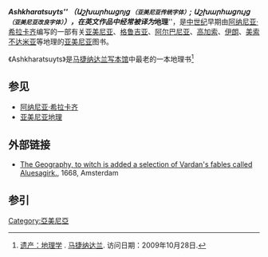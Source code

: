 {{refimprove|time=2015-05-16T14:54:02+00:00}}
{{Infobox book
| name             = Ashkharatsuyts <br /> Աշխարհացոյց
| title_orig       = 
| translator       = 
| image            = <!-- include the [[File:|File:]] and the image size -->
| image_caption    = 
| author           = [[阿纳尼亚·希拉卡齐|阿纳尼亚·希拉卡齐]]
| illustrator      = 
| cover_artist     = 
| country          = [[亚美尼亚|亚美尼亚]]
| language         = [[亚美尼亚语|亚美尼亚语]]
| series           = 
| subject          = [[地理|地理]]
| genre            = 
| publisher        = 
| pub_date         = 7 世纪
| english_pub_date = 
| media_type       = 
| pages            = 
| isbn             = 
| oclc             = 
| dewey            = 
| congress         = 
| preceded_by      = 
| followed_by      = 
}}

'''''Ashkharatsuyts''''' （Աշխարհացոյց <small>（亚美尼亚传统字体）</small>; Աշխարհացույց <small>（亚美尼亚改良字体）</small>），在英文作品中经常被译为'''''地理'''''，是[[中世纪|中世纪]]早期由[[阿纳尼亚·希拉卡齐|阿纳尼亚·希拉卡齐]]编写的一部有关[[亚美尼亚|亚美尼亚]]、[[格鲁吉亚|格鲁吉亚]]、[[阿尔巴尼亚|阿尔巴尼亚]]、[[高加索|高加索]]、[[伊朗|伊朗]]、[[美索不达米亚|美索不达米亚]]等地理的[[亚美尼亚|亚美尼亚]]图书。

《Ashkharatsuyts》是[[马捷纳达兰|马捷纳达兰写本馆]]中最老的一本地理书<ref>[http://www.matenadaran.am/en/heritage/geography.html 遗产：地理学] {{Wayback|url=http://www.matenadaran.am/en/heritage/geography.html |date=20090929022125 }}. [[马捷纳达兰|马捷纳达兰]]. 访问日期：2009年10月28日.</ref>

== 参见 ==
*[[阿纳尼亚·希拉卡齐|阿纳尼亚·希拉卡齐]]
*[[亚美尼亚地理|亚美尼亚地理]]

==外部链接==
* [http://greenstone.flib.sci.am/gsdl/cgi-bin/library.cgi?e=d-01000-00---off-0armenian--00-1----0-10-0---0---0direct-10---4-------0-1l--11-en-50---20-about---00-3-1-00-0-0-11-1-0utfZz-8-00&a=d&c=armenian&cl=CL5.8&d=HASHa6cdeab3ad4f1c16c81e63 The Geography, to witch is added a selection of Vardan's fables called Aluesagirk.]{{Wayback|url=http://greenstone.flib.sci.am/gsdl/cgi-bin/library.cgi?e=d-01000-00---off-0armenian--00-1----0-10-0---0---0direct-10---4-------0-1l--11-en-50---20-about---00-3-1-00-0-0-11-1-0utfZz-8-00&a=d&c=armenian&cl=CL5.8&d=HASHa6cdeab3ad4f1c16c81e63 |date=20160304061255 }}, 1668, Amsterdam

== 参引 ==
{{Reflist}}

[[Category:亞美尼亞|Category:亞美尼亞]]